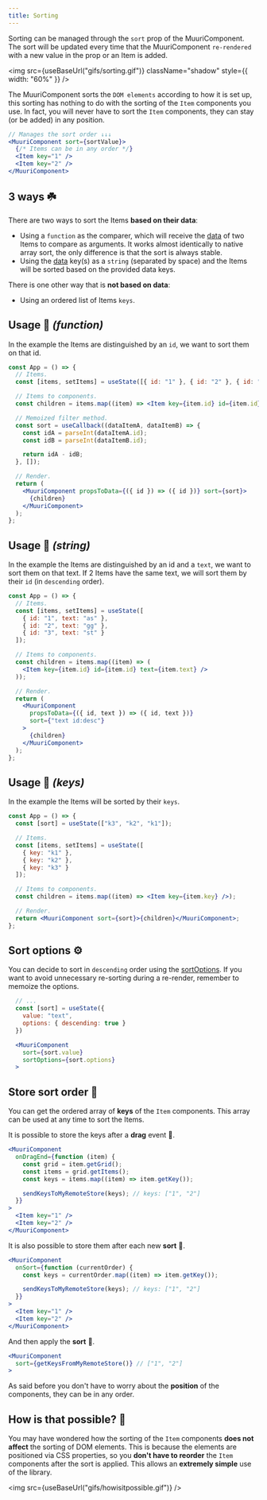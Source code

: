 ```yaml
---
title: Sorting
---
```



Sorting can be managed through the `sort` prop of the MuuriComponent. The sort will be updated every time that the MuuriComponent `re-rendered` with a new value in the prop or an Item is added.

<img
  src={useBaseUrl("gifs/sorting.gif")}
  className="shadow"
  style={{ width: "60%" }}
/>

The MuuriComponent sorts the `DOM elements` according to how it is set up, this sorting has nothing to do with the sorting of the `Item` components you use. In fact, you will never have to sort the `Item` components, they can stay (or be added) in any position.

```jsx
// Manages the sort order ↓↓↓
<MuuriComponent sort={sortValue}>
  {/* Items can be in any order */}
  <Item key="1" />
  <Item key="2" />
</MuuriComponent>
```

## 3 ways ☘️

There are two ways to sort the Items **based on their data**:

- Using a `function` as the comparer, which will receive the [data](../usage/items-data) of two Items to compare as arguments. It works almost identically to native array sort, the only difference is that the sort is always stable.
- Using the [data](../usage/items-data) key(s) as a `string` (separated by space) and the Items will be sorted based on the provided data keys.

There is one other way that is **not based on data**:

- Using an ordered list of Items `keys`.

## Usage 📖 _(function)_

In the example the Items are distinguished by an `id`, we want to sort them on that id.

```jsx
const App = () => {
  // Items.
  const [items, setItems] = useState([{ id: "1" }, { id: "2" }, { id: "3" }]);

  // Items to components.
  const children = items.map((item) => <Item key={item.id} id={item.id} />);

  // Memoized filter method.
  const sort = useCallback((dataItemA, dataItemB) => {
    const idA = parseInt(dataItemA.id);
    const idB = parseInt(dataItemB.id);

    return idA - idB;
  }, []);

  // Render.
  return (
    <MuuriComponent propsToData={({ id }) => ({ id })} sort={sort}>
      {children}
    </MuuriComponent>
  );
};
```

## Usage 📖 _(string)_

In the example the Items are distinguished by an id and a `text`, we want to sort them on that text. If 2 Items have the same text, we will sort them by their `id` (in `descending` order).

```jsx
const App = () => {
  // Items.
  const [items, setItems] = useState([
    { id: "1", text: "as" },
    { id: "2", text: "gg" },
    { id: "3", text: "st" }
  ]);

  // Items to components.
  const children = items.map((item) => (
    <Item key={item.id} id={item.id} text={item.text} />
  ));

  // Render.
  return (
    <MuuriComponent
      propsToData={({ id, text }) => ({ id, text })}
      sort={"text id:desc"}
    >
      {children}
    </MuuriComponent>
  );
};
```

## Usage 📖 _(keys)_

In the example the Items will be sorted by their `keys`.

```jsx
const App = () => {
  const [sort] = useState(["k3", "k2", "k1"]);

  // Items.
  const [items, setItems] = useState([
    { key: "k1" },
    { key: "k2" },
    { key: "k3" }
  ]);

  // Items to components.
  const children = items.map((item) => <Item key={item.key} />);

  // Render.
  return <MuuriComponent sort={sort}>{children}</MuuriComponent>;
};
```

## Sort options ⚙️

You can decide to sort in `descending` order using the [sortOptions](../api-reference/muuricomponent#sortoptions). If you want to avoid unnecessary re-sorting during a re-render, remember to memoize the options.

```jsx
  // ...
  const [sort] = useState({
    value: "text",
    options: { descending: true }
  })

  <MuuriComponent
    sort={sort.value}
    sortOptions={sort.options}
  >
```

## Store sort order 💾

You can get the ordered array of **keys** of the `Item` components. This array can be used at any time to sort the Items.

It is possible to store the keys after a **drag** event 💾.

```jsx
<MuuriComponent
  onDragEnd={function (item) {
    const grid = item.getGrid();
    const items = grid.getItems();
    const keys = items.map((item) => item.getKey());

    sendKeysToMyRemoteStore(keys); // keys: ["1", "2"]
  }}
>
  <Item key="1" />
  <Item key="2" />
</MuuriComponent>
```

It is also possible to store them after each new **sort** 💾.

```jsx
<MuuriComponent
  onSort={function (currentOrder) {
    const keys = currentOrder.map((item) => item.getKey());

    sendKeysToMyRemoteStore(keys); // keys: ["1", "2"]
  }}
>
  <Item key="1" />
  <Item key="2" />
</MuuriComponent>
```

And then apply the **sort** 🔄.

```jsx
<MuuriComponent
  sort={getKeysFromMyRemoteStore()} // ["1", "2"]
>
```

As said before you don't have to worry about the **position** of the components, they can be in any order.

## How is that possible? 🤨

You may have wondered how the sorting of the `Item` components **does not affect** the sorting of DOM elements. This is because the elements are positioned via CSS properties, so you **don't have to reorder** the `Item` components after the sort is applied. This allows an **extremely simple** use of the library.

<img src={useBaseUrl("gifs/howisitpossible.gif")} />
